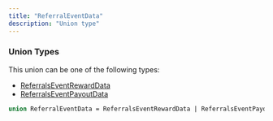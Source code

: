 ```yaml
---
title: "ReferralEventData"
description: "Union type"
---
```


### Union Types

This union can be one of the following types:

- [ReferralsEventRewardData](/api-reference/types/referralseventrewarddata)
- [ReferralsEventPayoutData](/api-reference/types/referralseventpayoutdata)


```graphql ReferralEventData
union ReferralEventData = ReferralsEventRewardData | ReferralsEventPayoutData
```
